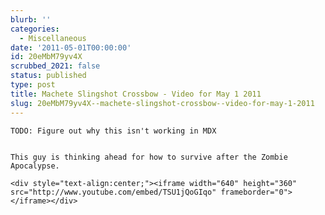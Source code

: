 ```yaml
---
blurb: ''
categories:
  - Miscellaneous
date: '2011-05-01T00:00:00'
id: 20eMbM79yv4X
scrubbed_2021: false
status: published
type: post
title: Machete Slingshot Crossbow - Video for May 1 2011
slug: 20eMbM79yv4X--machete-slingshot-crossbow--video-for-may-1-2011
---
```


```
TODO: Figure out why this isn't working in MDX


This guy is thinking ahead for how to survive after the Zombie Apocalypse.

<div style="text-align:center;"><iframe width="640" height="360" src="http://www.youtube.com/embed/TSU1jQoGIqo" frameborder="0"> </iframe></div>
```
